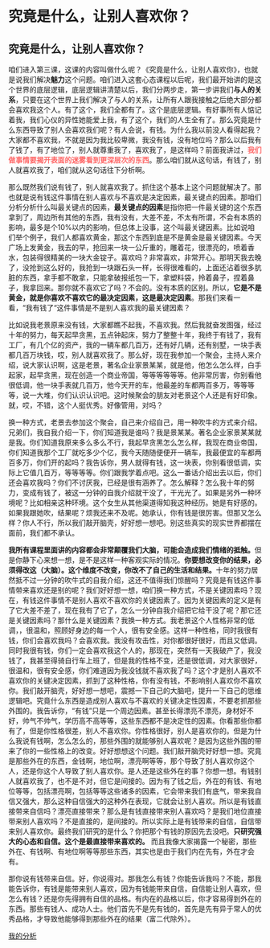 # 究竟是什么，让别人喜欢你？

## 究竟是什么，让别人喜欢你？

咱们进入第三课，这课的内容叫做什么呢？《究竟是什么，让别人喜欢你》，也就是说我们解决**魅力**这个问题。咱们进入这套心态课程以后呢，我们最开始讲的是这个世界的底层逻辑，底层逻辑讲清楚以后，我们分两步走，第一步讲我们**与人的关系**，只要在这个世界上我们解决了与人的关系，让所有人跟我接触之后绝大部分都会喜欢我这个人。有了这个，我们全都有了。这个是底层逻辑。有好事所有人惦记着我，我们心仪的异性她能爱上我，有了这个，我们的人生全有了。那么究竟是什么东西导致了别人会喜欢我们呢？有人会说，有钱。为什么我以前没人看得起我？大家都不喜欢我，不就是因为我比较卑微，我没有钱，没有地位吗？那么以后我有了钱了，有了地位了，别人就尊重我了，喜欢我了，是这样吗？前面我讲过，<span style="color: rgb(255, 100, 100); font-weight: bold">我们做事情要揭开表面的迷雾看到更深层次的东西</span>。那么咱们就从这句话，有钱了，别人就喜欢我了，咱们就从这句话往下分析啊。

那么既然我们说有钱了，别人就喜欢我了。抓住这个基本上这个问题就解决了。那也就是说有钱这件事情在别人喜欢与不喜欢是决定因素，最关键点的因素。那咱们分析分析什么叫最关键点的因素，**最关键点的因素**是指你把一件最关键的这个东西拿到了，周边所有其他的东西，我有没有，大差不差，不太有所谓，不会有本质的影响，最多是个10%以内的影响，但总体上没事，这个叫最关键因素。比如说咱们举个例子，我们人都喜欢黄金，那这个东西到底是不是黄金是最关键因素。今天广场上发黄金，我去的早，抢回来一块一公斤重的，雕着花，很漂亮的，喷着香水，包装得很精美的一块大金锭子。喜欢吗？非常喜欢，非常开心。那明天我去晚了，没抢到这么好的，我抢到一块跟石头一样，长得很难看的，上面还沾着很多肮脏的东西，拿手都不敢拿，只能拿破报纸包一下，拿塑料袋，拎着鼻子，捏着鼻子，我拿回来。那你就不喜欢它了吗？不会的。没有本质的区别。所以，**它是不是黄金，就是你喜欢不喜欢它的最决定因素，这是最决定因素**。那我们来看一看，“我有钱了“这件事情是不是别人喜欢我的最关键因素？

比如说我老景原来没有钱，大家都瞧不起我，不喜欢我。然后我就奋发图强，经过十年的努力，每天起早贪黑，五点钟起床，努力了整整十年，我终于有钱了，我有工厂，有几个亿的资产，我的一辆车都几百万，还有好几辆，还有别墅，一块手表都几百万块钱，哎，别人就喜欢我了。那么好，现在我参加一个聚会，主持人来介绍，说大家认识啊，这是老景，著名企业家景某某，就是他，他怎么怎么样，白手起家，起早贪黑，现在创造一个商业帝国，等等等等等等。他非常厉害，你别看他很低调，他一块手表就几百万，他今天开的车，他最差的车都两百多万，等等等等，说一大堆，你们认识认识吧。这时候聚会的朋友对老景这个人还是有好印象。就，哎，不错，这个人挺优秀。好像管用，对吗？

换一种方式，老景去参加这个聚会，自己来介绍自己，用一种吹牛的方式来介绍。兄弟们，我自我介绍一下，你们知道我是谁吗？我是景某某。著名企业家景某某就是我。你们知道我原来多么多么不行，我起早贪黑怎么怎么样，我现在商业帝国，你们知道我那个工厂就吃多少个亿，我今天随随便便开一辆车，我最便宜的车都两百多万，你们开的起吗？我告诉你，男人就得有钱，这一块表，你别看很低调，实际上它值几百万，等等等等。你们跟我学着点吧。这么一番话介绍出去以后，你们还会喜欢我吗？你们不讨厌我，已经是很有涵养了。怎么解释？怎么我十年的努力，变成有钱了，被这一分钟的自我介绍就干没了，干光光了。如果是另外一种环境呢？比如相亲这种环境。这个女生从其他渠道得知我这种经历。她是有好感的。如果我跟她吹，结果呢？烦我还来不及呢。她承认，你有钱是很厉害。但那又怎么样？你人不行，所以我们敲开脑壳，好好想一想吧。别这些真实的现实世界都摆在面前，我们都不承认。

**我所有课程里面讲的内容都会非常颠覆我们大脑，可能会造成我们情绪的抵触。**但是你静下心来想一想，是不是这样一种客观实际的情况。**你要想改变你的结果，必须得改这（大脑）。这个维度不改变，你改不了自己的生活和结果。**十年的努力居然抵不过一分钟的吹牛式的自我介绍，这还不值得我们惊醒吗？究竟是有钱这件事情带来喜欢还是别的呢？我们好好想一想，咱们换一种方式，不是关键因素吗？现在，有钱这件事情不是别人喜欢不喜欢你的关键因素了。因为关键因素的定义是有了它大差不差了，现在我有了它了，怎么一分钟自我介绍把它给干没了呢？那它还是关键因素吗？那什么是关键因素？我换一种方式。我老景这个人性格非常的低调，，很温和，照顾好身边的每一个人，很有安全感。这样一种性格，同时我很有钱，你们会喜欢我吗？会喜欢我。我没有攻击性，对你都很好很好，而且又低调。同时我很有钱，你们一定会喜欢我这个人的，那现在，突然有一天我破产了，我没钱了，我甚至得骑自行车上班了，但是我的性格不变，还是很低调，对大家很好，很温和，很有安全感，你们难道因为我没钱就不喜欢我了吗？这个才是别人喜欢不喜欢你的关键决定因素，抓到了这种性格，你有没有钱，不影响别人喜欢你不喜欢你。我们敲开脑壳，好好想一想吧，震撼一下自己的大脑吧，提升一下自己的思维逻辑吧。究竟什么东西是造成别人喜欢与不喜欢的关键决定性因素，不要老抓那些外围的。我告诉你，“有钱”只是一个周边因素。甚至长得漂亮不漂亮，身材好不好，帅气不帅气，学历高不高等等，这些东西都不是决定性的因素。你看那些你都有了，但是你性格很差，别人不喜欢你。你性格很好，别人是喜欢你的。但是为什么我说有钱啊，怎么怎么的，那些外围的就能够别人喜欢呢？是因为这些外围的带来了你的一些性格上的改变。好好想想这个问题。我们敲开脑壳好好想一想。究竟是那些外在的东西，金钱啊，地位啊，漂亮啊等等，那个导致了别人喜欢你这个人，还是你这个人导致了别人喜欢你。是人还是这些外在的事？你想一想。有钱别人就喜欢我了，也不是不对，但它是间接的。因为有了钱之后，外在的有钱、有地位等等，包括漂亮啊，包括等等这些诸多的因素，它会带来我们有底气，带来我自信又强大，那么这种自信强大的这种外在表现，它就会让别人喜欢。所以是有钱直接带来自信吗？漂亮直接带来？那么是有钱直接带来别人喜欢吗？是我们地位直接带来别人喜欢吗？不是直接的，是间接的。所以实际上是有钱带来的自信，自信带来别人喜欢你。最终我们研究的是什么？你把那个有钱的原因先去没吧。**只研究强大的心态和自信。这个是最直接带来喜欢的。** 而且我像大家揭露一个秘密，那些外在、有钱啊、有地位啊等等那些东西，其实也是由于我们内在先有，外在才会有。

那你说有钱带来自信。好，你说得对。那我怎么有钱？你能告诉我吗？不能，那我能告诉你，有钱是能带来别人喜欢，因为有钱能带来自信，自信能让别人喜欢，但怎么有钱？还是你先得拥有自信的品格。有内在的品格以后，你才容易得到外在的东西。那些有钱人、成功人士。他们首先不是先有钱的，首先是先有异于常人的优秀品格，才导致他能够得到那些外在的结果（富二代除外）。


[我的分析](intro.qmd)